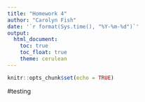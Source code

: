 ```yaml
---
title: "Homework 4"
author: "Carolyn Fish"
date: '`r format(Sys.time(), "%Y-%m-%d")`'
output: 
  html_document:
    toc: true
    toc_float: true
    theme: cerulean
---
```


```r
knitr::opts_chunk$set(echo = TRUE)
```

#testing 
